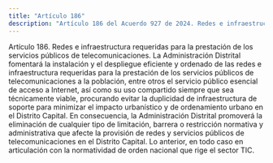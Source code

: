 ```yaml
---
title: "Artículo 186"
description: "Artículo 186 del Acuerdo 927 de 2024. Redes e infraestructura requeridas para la prestación de los servicios públicos de telecomunicaci..."
---
```


Artículo 186. Redes e infraestructura requeridas para la prestación de los servicios públicos de telecomunicaciones. La Administración Distrital fomentará la instalación y el despliegue eficiente y ordenado de las redes e infraestructura requeridas para la prestación de los servicios públicos de telecomunicaciones a la población, entre otros el servicio público esencial de acceso a Internet, así como su uso compartido siempre que sea técnicamente viable, procurando evitar la duplicidad de infraestructura de soporte para minimizar el impacto urbanístico y de ordenamiento urbano en el Distrito Capital. En consecuencia, la Administración Distrital promoverá la eliminación de cualquier tipo de limitación, barrera o restricción normativa y administrativa que afecte la provisión de redes y servicios públicos de telecomunicaciones en el Distrito Capital. Lo anterior, en todo caso en articulación con la normatividad de orden nacional que rige el sector TIC.